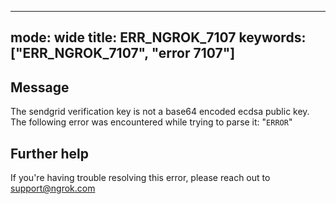 
---
mode: wide
title: ERR_NGROK_7107
keywords: ["ERR_NGROK_7107", "error 7107"]
---

## Message
The sendgrid verification key is not a base64 encoded ecdsa public key. The following error was encountered while trying to parse it: "`ERROR`"




## Further help
If you're having trouble resolving this error, please reach out to [support@ngrok.com](mailto:support@ngrok.com?subject=Help%20with%20ERR_NGROK_7107)


